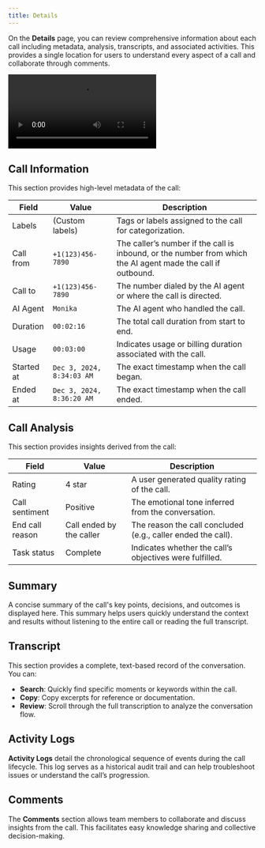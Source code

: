 ```yaml
---
title: Details
---
```


On the **Details** page, you can review comprehensive information about each call including metadata, analysis, transcripts, and associated activities. This provides a single location for users to understand every aspect of a call and collaborate through comments.

<Frame>
  <video
    controls
    className="w-full aspect-video"
    src="/images/conversations/details.mp4"
  ></video>
</Frame>


## Call Information

This section provides high-level metadata of the call:

| Field       | Value                   | Description                                                                                                      |
|-------------|-------------------------|------------------------------------------------------------------------------------------------------------------|
| Labels      | (Custom labels)         | Tags or labels assigned to the call for categorization.                                                          |
| Call from   | `+1(123)456-7890`      | The caller’s number if the call is inbound, or the number from which the AI agent made the call if outbound.      |
| Call to     | `+1(123)456-7890`      | The number dialed by the AI agent or where the call is directed.                                                 |
| AI Agent    | `Monika`                | The AI agent who handled the call.                                                                              |
| Duration    | `00:02:16`              | The total call duration from start to end.                                                                       |
| Usage       | `00:03:00`              | Indicates usage or billing duration associated with the call.                                                    |
| Started at  | `Dec 3, 2024, 8:34:03 AM` | The exact timestamp when the call began.                                                                        |
| Ended at    | `Dec 3, 2024, 8:36:20 AM` | The exact timestamp when the call ended.                                                                        |


## Call Analysis

This section provides insights derived from the call:

| Field            | Value                       | Description                                                   |
|------------------|-----------------------------|---------------------------------------------------------------|
| Rating           | 4 star                      | A user generated quality rating of the call.        |
| Call sentiment   | Positive                    | The emotional tone inferred from the conversation.            |
| End call reason  | Call ended by the caller    | The reason the call concluded (e.g., caller ended the call).  |
| Task status      | Complete                    | Indicates whether the call’s objectives were fulfilled.       |


## Summary

A concise summary of the call's key points, decisions, and outcomes is displayed here. This summary helps users quickly understand the context and results without listening to the entire call or reading the full transcript.

## Transcript

This section provides a complete, text-based record of the conversation. You can:

- **Search**: Quickly find specific moments or keywords within the call.
- **Copy**: Copy excerpts for reference or documentation.
- **Review**: Scroll through the full transcription to analyze the conversation flow.


## Activity Logs

**Activity Logs** detail the chronological sequence of events during the call lifecycle. This log serves as a historical audit trail and can help troubleshoot issues or understand the call’s progression.


## Comments

The **Comments** section allows team members to collaborate and discuss insights from the call. This facilitates easy knowledge sharing and collective decision-making.


